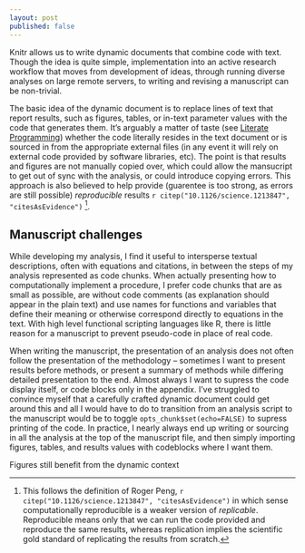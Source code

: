 ```yaml
---
layout: post
published: false
---
```



Knitr allows us to write dynamic documents that combine code with text.  Though the idea is quite simple, implementation into an active research workflow that moves from development of ideas, through running diverse analyses on large remote servers, to writing and revising a manuscript can be non-trivial.  

The basic idea of the dynamic document is to replace lines of text that report results, such as figures, tables, or in-text parameter values with the code that generates them.  It's arguably a matter of taste (see [Literate Programming]()) whether the code literally resides in the text document or is sourced in from the appropriate external files (in any event it will rely on external code provided by software libraries, etc).  The point is that results and figures are not manually copied over, which could allow the mansucript to get out of sync with the analysis, or could introduce copying errors.  This approach is also believed to help provide (guarentee is too strong, as errors are still possible) _reproducible_ results `r citep("10.1126/science.1213847", "citesAsEvidence")` [^1].  

## Manuscript challenges

While developing my analysis, I find it useful to intersperse textual descriptions, often with equations and citations, in between the steps of my analysis represented as code chunks.  When actually presenting how to computationally implement a procedure, I prefer code chunks that are as small as possible, are without code comments (as explanation should appear in the plain text) and use names for functions and variables that define their meaning or otherwise correspond directly to equations in the text.  With high level functional scripting languages like R, there is little reason for a manuscript to prevent pseudo-code in place of real code.  


When writing the manuscript, the presentation of an analysis does not often follow the presentation of the methodology -- sometimes I want to present results before methods, or present a summary of methods while differing detailed presentation to the end. Almost always I want to supress the code display itself, or code blocks only in the appendix.  I've struggled to convince myself that a carefully crafted dynamic document could get around this and all I would have to do to transition from an analysis script to the manuscript would be to toggle `opts_chunk$set(echo=FALSE)` to supress printing of the code. In practice, I nearly always end up writing or sourcing in all the analysis at the top of the manuscript file, and then simply importing figures, tables, and results values with codeblocks where I want them.  

Figures still benefit from the dynamic context






[^1]: This follows the definition of Roger Peng, `r citep("10.1126/science.1213847", "citesAsEvidence")` in which sense computationally reproducible is a weaker version of _replicable_.  Reproducible means only that we can run the code provided and reproduce the same results, whereas replication implies the scientific gold standard of replicating the results from scratch. 

